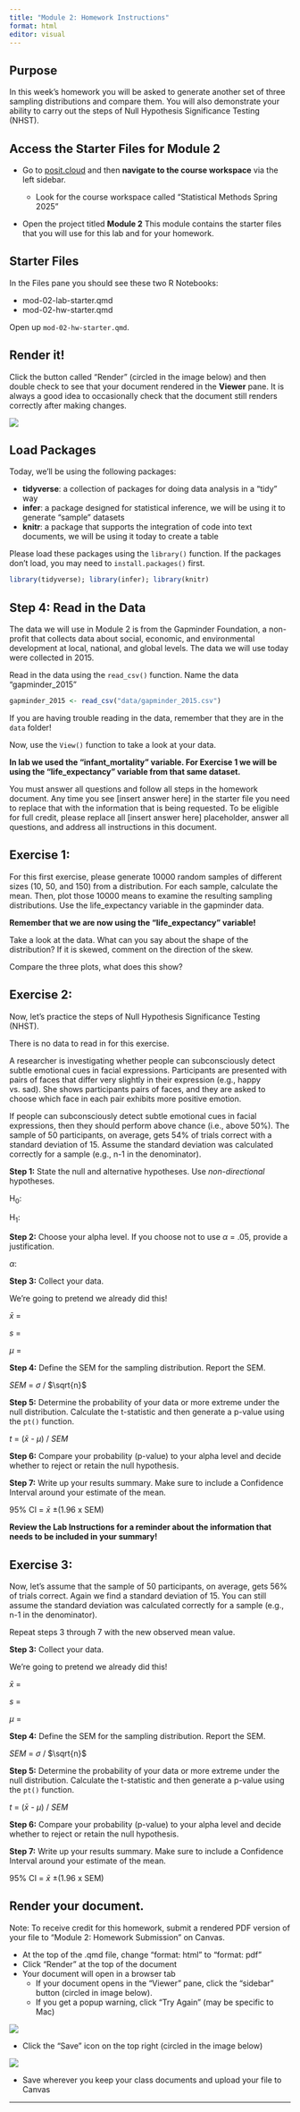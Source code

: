 ```yaml
---
title: "Module 2: Homework Instructions"
format: html
editor: visual
---
```


## Purpose

In this week's homework you will be asked to generate another set of three sampling distributions and compare them. You will also demonstrate your ability to carry out the steps of Null Hypothesis Significance Testing (NHST).

## Access the Starter Files for Module 2

-   Go to [posit.cloud](posit.cloud) and then **navigate to the course workspace** via the left sidebar.

    -   Look for the course workspace called "Statistical Methods Spring 2025"

-   Open the project titled **Module 2** This module contains the starter files that you will use for this lab and for your homework.

## Starter Files

In the Files pane you should see these two R Notebooks:

-   mod-02-lab-starter.qmd
-   mod-02-hw-starter.qmd

Open up `mod-02-hw-starter.qmd`.

## Render it!

Click the button called "Render" (circled in the image below) and then double check to see that your document rendered in the **Viewer** pane. It is always a good idea to occasionally check that the document still renders correctly after making changes.

![](images/render.png)

## Load Packages

Today, we'll be using the following packages:

-   **tidyverse**: a collection of packages for doing data analysis in a "tidy" way
-   **infer**: a package designed for statistical inference, we will be using it to generate "sample" datasets
-   **knitr**: a package that supports the integration of code into text documents, we will be using it today to create a table

Please load these packages using the `library()` function. If the packages don't load, you may need to `install.packages()` first.

```r
library(tidyverse); library(infer); library(knitr)
```

## Step 4: Read in the Data

The data we will use in Module 2 is from the Gapminder Foundation, a non-profit that collects data about social, economic, and environmental development at local, national, and global levels. The data we will use today were collected in 2015.

Read in the data using the `read_csv()` function. Name the data "gapminder_2015"

```r
gapminder_2015 <- read_csv("data/gapminder_2015.csv")
```
::: callout-note
If you are having trouble reading in the data, remember that they are in the `data` folder!
:::

Now, use the `View()` function to take a look at your data.

**In lab we used the "infant_mortality" variable. For Exercise 1 we will be using the "life_expectancy" variable from that same dataset.** 

::: callout-important
You must answer all questions and follow all steps in the homework document. Any time you see [insert answer here] in the starter file you need to replace that with the information that is being requested. To be eligible for full credit, please replace all [insert answer here] placeholder, answer all questions, and address all instructions in this document.

:::

## Exercise 1:

For this first exercise, please generate 10000 random samples of different sizes (10, 50, and 150) from a distribution. For each sample, calculate the mean. Then, plot those 10000 means to examine the resulting sampling distributions. Use the life_expectancy variable in the gapminder data.

**Remember that we are now using the "life_expectancy" variable!**

Take a look at the data. What can you say about the shape of the distribution? If it is skewed, comment on the direction of the skew.

Compare the three plots, what does this show?

## Exercise 2:

Now, let's practice the steps of Null Hypothesis Significance Testing (NHST). 

:::callout-note
There is no data to read in for this exercise. 
:::

A researcher is investigating whether people can subconsciously detect subtle emotional cues in facial expressions. Participants are presented with pairs of faces that differ very slightly in their expression (e.g., happy vs. sad). She shows participants pairs of faces, and they are asked to choose which face in each pair exhibits more positive emotion.

If people can subconsciously detect subtle emotional cues in facial expressions, then they should perform above chance (i.e., above 50%). The sample of 50 participants, on average, gets 54% of trials correct with a standard deviation of 15. Assume the standard deviation was calculated correctly for a sample (e.g., n-1 in the denominator).

**Step 1:** State the null and alternative hypotheses. Use _non-directional_ hypotheses.

H~0~:

H~1~:

**Step 2:** Choose your alpha level. If you choose not to use $\alpha$ = .05, provide a justification.

$\alpha$: 

**Step 3:** Collect your data.

We're going to pretend we already did this! 

$\bar{x}$ = 

_s_ = 

$\mu$ = 

**Step 4:** Define the SEM for the sampling distribution. Report the SEM.

_SEM_ = $\sigma$ / $\sqrt{n}$

**Step 5:** Determine the probability of your data or more extreme under the null distribution. Calculate the t-statistic and then generate a p-value using the `pt()` function.

_t_ = ($\bar{x}$ - $\mu$) / _SEM_

**Step 6:** Compare your probability (p-value) to your alpha level and decide whether to reject or retain the null hypothesis. 

**Step 7:** Write up your results summary. Make sure to include a Confidence Interval around your estimate of the mean. 

95% CI = $\bar{x}$ &pm;(1.96 x SEM)

**Review the Lab Instructions for a reminder about the information that needs to be included in your summary!**

## Exercise 3: 

Now, let's assume that the sample of 50 participants, on average, gets 56% of trials correct. Again we find a standard deviation of 15. You can still assume the standard deviation was calculated correctly for a sample (e.g., n-1 in the denominator).

Repeat steps 3 through 7 with the new observed mean value. 

**Step 3:** Collect your data.

We're going to pretend we already did this! 

$\bar{x}$ = 

_s_ = 

$\mu$ = 

**Step 4:** Define the SEM for the sampling distribution. Report the SEM.

_SEM_ = $\sigma$ / $\sqrt{n}$

**Step 5:** Determine the probability of your data or more extreme under the null distribution. Calculate the t-statistic and then generate a p-value using the `pt()` function.

_t_ = ($\bar{x}$ - $\mu$) / _SEM_

**Step 6:** Compare your probability (p-value) to your alpha level and decide whether to reject or retain the null hypothesis. 

**Step 7:** Write up your results summary. Make sure to include a Confidence Interval around your estimate of the mean. 

95% CI = $\bar{x}$ &pm;(1.96 x SEM)

## Render your document.

Note: To receive credit for this homework, submit a rendered PDF version of your file to "Module 2: Homework Submission" on Canvas.

-   At the top of the .qmd file, change "format: html" to "format: pdf"
-   Click "Render" at the top of the document
-   Your document will open in a browser tab
    -   If your document opens in the "Viewer" pane, click the "sidebar" button (circled in image below). 
    -   If you get a popup warning, click "Try Again" (may be specific to Mac)

![](images/sidebar.png)

-   Click the "Save" icon on the top right (circled in the image below)

![](images/save_pdf.png)


-   Save wherever you keep your class documents and upload your file to Canvas

------------------------------------------------------------------------